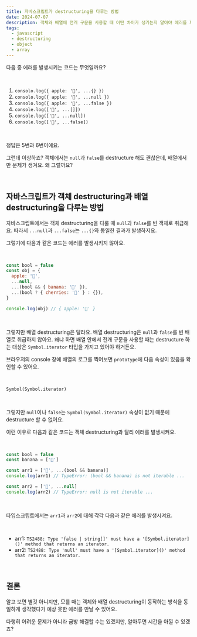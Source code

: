 ```yaml
---
title: 자바스크립트가 destructuring을 다루는 방법
date: 2024-07-07
description: 객체와 배열에 전개 구문을 사용할 때 어떤 차이가 생기는지 알아야 에러를 피할 수 있어요.
tags:
  - javascript
  - destructuring
  - object
  - array
---
```


다음 중 에러를 발생시키는 코드는 무엇일까요?

<br />

1. `consolo.log({ apple: '🍎', ...{} })`
1. `consolo.log({ apple: '🍎', ...null })`
1. `consolo.log({ apple: '🍎', ...false })`
1. `console.log(['🍎', ...[]])`
1. `console.log(['🍎', ...null])`
1. `console.log(['🍎', ...false])`

<br />

정답은 5번과 6번이에요.

그런데 이상하죠? 객체에서는 `null`과 `false`를 destructure 해도 괜찮은데, 배열에서만 문제가 생겨요. 왜 그럴까요?

<br />

## 자바스크립트가 객체 destructuring과 배열 destructuring을 다루는 방법

자바스크립트에서는 객체 destructuring을 다룰 때 `null`과 `false`를 빈 객체로 취급해요. 따라서 `...null`과 `...false`는 `...{}`와 동일한 결과가 발생하지요.

그렇기에 다음과 같은 코드는 에러를 발생시키지 않아요.

<br />

```javascript
const bool = false
const obj = {
  apple: '🍎',
  ...null,
  ...(bool && { banana: '🍌' }),
  ...(bool ? { cherries: '🍒' } : {}),
}

console.log(obj) // { apple: '🍎' }
```

<br />

그렇지만 배열 destructuring은 달라요. 배열 destructuring은 `null`과 `false`를 빈 배열로 취급하지 않아요. 왜냐 하면 배열 안에서 전개 구문을 사용할 때는 destructure 하는 대상은 `Symbol.iterator` 타입을 가지고 있어야 하거든요.

브라우저의 console 창에 배열의 로그를 찍어보면 `prototype`에 다음 속성이 있음을 확인할 수 있어요.

<br />

`Symbol(Symbol.iterator)`

<br />

그렇지만 `null`이나 `false`는 `Symbol(Symbol.iterator)` 속성이 없기 때문에 destructure 할 수 없어요.

이런 이유로 다음과 같은 코드는 객체 destructuring과 달리 에러를 발생시켜요.

<br />

```javascript
const bool = false
const banana = ['🍌']

const arr1 = ['🍎', ...(bool && banana)]
console.log(arr1) // TypeError: (bool && banana) is not iterable ...

const arr2 = ['🍎', ...null]
console.log(arr2) // TypeError: null is not iterable ...
```

<br />

타입스크립트에서는 `arr1`과 `arr2`에 대해 각각 다음과 같은 에러를 발생시켜요.

<br />

- arr1: `TS2488: Type 'false | string[]' must have a '[Symbol.iterator]()' method that returns an iterator.`
- arr2: `TS2488: Type 'null' must have a '[Symbol.iterator]()' method that returns an iterator.`

<br />

## 결론

알고 보면 별것 아니지만, 모를 때는 객체와 배열 destructuring이 동작하는 방식을 동일하게 생각했다가 예상 못한 에러를 만날 수 있어요.

다행히 어려운 문제가 아니라 금방 해결할 수는 있겠지만, 알아두면 시간을 아낄 수 있겠죠?
